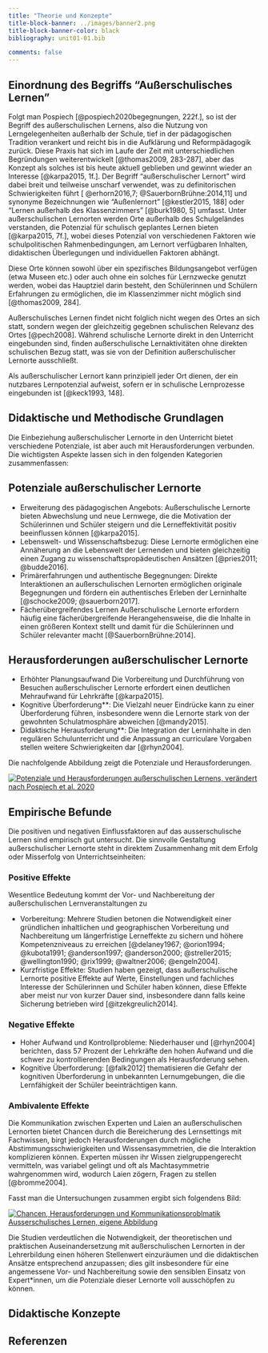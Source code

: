 ```yaml
---
title: "Theorie und Konzepte"
title-block-banner: ../images/banner2.png
title-block-banner-color: black
bibliography: unit01-01.bib

comments: false
---
```


## Einordnung des Begriffs "Außerschulisches Lernen"

Folgt man Pospiech [@pospiech2020begegnungen, 222f.], so ist der Begriff des außerschulischen Lernens, also die Nutzung von Lerngelegenheiten außerhalb der Schule, tief in der pädagogischen Tradition verankert und reicht bis in die Aufklärung und Reformpädagogik zurück. Diese Praxis hat sich im Laufe der Zeit mit unterschiedlichen Begründungen weiterentwickelt [@thomas2009, 283-287], aber das Konzept als solches ist bis heute aktuell geblieben und gewinnt wieder an Interesse [@karpa2015, 1f.]. Der Begriff "außerschulischer Lernort" wird dabei breit und teilweise unscharf verwendet, was zu definitorischen Schwierigkeiten führt [ @erhorn2016,7; @SauerbornBrühne:2014,11] und synonyme Bezeichnungen wie "Außenlernort" [@kestler2015, 188] oder "Lernen außerhalb des Klassenzimmers" [@burk1980, 5] umfasst. Unter außerschulischen Lernorten werden Orte außerhalb des Schulgeländes verstanden, die Potenzial für schulisch geplantes Lernen bieten [@karpa2015, 7f.], wobei dieses Potenzial von verschiedenen Faktoren wie schulpolitischen Rahmenbedingungen, am Lernort verfügbaren Inhalten, didaktischen Überlegungen und individuellen Faktoren abhängt.

Diese Orte können sowohl über ein spezifisches Bildungsangebot verfügen (etwa Museen etc.) oder auch ohne ein solches für Lernzwecke genutzt werden, wobei das Hauptziel darin besteht, den Schülerinnen und Schülern Erfahrungen zu ermöglichen, die im Klassenzimmer nicht möglich sind [@thomas2009, 284].

Außerschulisches Lernen findet nicht folglich nicht wegen des Ortes an sich statt, sondern wegen der gleichzeitig gegebnen schulischen Relevanz des Ortes [@pech2008]. Während schulische Lernorte direkt in den Unterricht eingebunden sind, finden außerschulische Lernaktivitäten ohne direkten schulischen Bezug statt, was sie von der Definition außerschulischer Lernorte ausschließt. 

Als außerschulischer Lernort kann prinzipiell jeder Ort dienen, der ein nutzbares Lernpotenzial aufweist, sofern er in schulische Lernprozesse eingebunden ist [@keck1993, 148].

## Didaktische und Methodische Grundlagen
 
 
 
 Die Einbeziehung außerschulischer Lernorte in den Unterricht bietet verschiedene Potenziale, ist aber auch mit Herausforderungen verbunden. Die wichtigsten Aspekte lassen sich in den folgenden Kategorien zusammenfassen:

## Potenziale außerschulischer Lernorte
- Erweiterung des pädagogischen Angebots: Außerschulische Lernorte bieten Abwechslung und neue Lernwege, die die Motivation der Schülerinnen und Schüler steigern und die Lerneffektivität positiv beeinflussen können [@karpa2015].
- Lebenswelt- und Wissenschaftsbezug: Diese Lernorte ermöglichen eine Annäherung an die Lebenswelt der Lernenden und bieten gleichzeitig einen Zugang zu wissenschaftspropädeutischen Ansätzen [@pries2011; @budde2016].
- Primärerfahrungen und authentische Begegnungen: Direkte Interaktionen an außerschulischen Lernorten ermöglichen originale Begegnungen und fördern ein authentisches Erleben der Lerninhalte [@schocke2009;  @sauerborn2017].
- Fächerübergreifendes Lernen Außerschulische Lernorte erfordern häufig eine fächerübergreifende Herangehensweise, die die Inhalte in einen größeren Kontext stellt und damit für die Schülerinnen und Schüler relevanter macht [@SauerbornBrühne:2014].

## Herausforderungen außerschulischer Lernorte
- Erhöhter Planungsaufwand Die Vorbereitung und Durchführung von Besuchen außerschulischer Lernorte erfordert einen deutlichen Mehraufwand für Lehrkräfte [@karpa2015].
- Kognitive Überforderung**: Die Vielzahl neuer Eindrücke kann zu einer Überforderung führen, insbesondere wenn die Lernorte stark von der gewohnten Schulatmosphäre abweichen [@mandy2015].
- Didaktische Herausforderung**: Die Integration der Lerninhalte in den regulären Schulunterricht und die Anpassung an curriculare Vorgaben stellen weitere Schwierigkeiten dar [@rhyn2004].


Die nachfolgende Abbildung zeigt die Potenziale und Herausforderungen.

[![Potenziale und Herausforderungen außerschulischen Lernens, verändert nach Pospiech et al. 2020](https://mermaid.ink/img/pako:eNplU8Fu2zAM_RXBQ5AUSIElWNDUGAa0STsMy7BhHbqLL7JFx0RkyaCkNl2R39hpwC79k_zYaHtOnM0HWSIfqcdH8TnKrIIojhIzGDwnRgg06GPRbIUY-gJKGMZimEoHw3Hfei8JZarBDQ9wdlWEpaSnhdWW6rhXN5fz2XzWhR4R32Drj6g8z_-HXFtSQEfQxeI1fz2cRgNH9-38ejq97LkdZNaoEzazi8VyNu1hPJDHE8jyzXQymQ9bxK7-8bIbDBJTolGlrGoTWetHo6uw_w3ksiJo5BXE25TeiRWQseTh7Ey0SVBNRpV16PEBxJWrYMPOjkEcI7Mc5VKIXJ5XOriD68Z4LZ0PZi2CUWL_M89NfVDgxF19aTBMnzArvOtiVpCCcY-gfRPzHZ3jc1bI3LsUfoR1B_wKa7RGahAfFBiPfv_ShgBpSD2IO5kVmnNvAH0X9IUbs38hoFwWxFTAdJ7bv2gQnwnrfEAd73uglJWrjyV6IQM_HwbUghnx0XINW98lMrCWfZlaa0-jWiTuQ0-l91CTERu7No3CJPa_UmbYPB6-9MBdy1o9J0P-KI1qzbJM8YFFYBKnV_7bGNAaK4fuvBCi6yt3aFvx--EyVhKbYsoyGNxwCZYLSkw0jkqgUqLiEWuGJIma4UmimLeKqQftE56-HUNZGXv3ZLIo9hRgHIVKSQ9LlGuSZRTnUju2gkJv6VM7ts307v4ATDk8VA?type=png)](https://mermaid.live/edit#pako:eNplU8Fu2zAM_RXBQ5AUSIElWNDUGAa0STsMy7BhHbqLL7JFx0RkyaCkNl2R39hpwC79k_zYaHtOnM0HWSIfqcdH8TnKrIIojhIzGDwnRgg06GPRbIUY-gJKGMZimEoHw3Hfei8JZarBDQ9wdlWEpaSnhdWW6rhXN5fz2XzWhR4R32Drj6g8z_-HXFtSQEfQxeI1fz2cRgNH9-38ejq97LkdZNaoEzazi8VyNu1hPJDHE8jyzXQymQ9bxK7-8bIbDBJTolGlrGoTWetHo6uw_w3ksiJo5BXE25TeiRWQseTh7Ey0SVBNRpV16PEBxJWrYMPOjkEcI7Mc5VKIXJ5XOriD68Z4LZ0PZi2CUWL_M89NfVDgxF19aTBMnzArvOtiVpCCcY-gfRPzHZ3jc1bI3LsUfoR1B_wKa7RGahAfFBiPfv_ShgBpSD2IO5kVmnNvAH0X9IUbs38hoFwWxFTAdJ7bv2gQnwnrfEAd73uglJWrjyV6IQM_HwbUghnx0XINW98lMrCWfZlaa0-jWiTuQ0-l91CTERu7No3CJPa_UmbYPB6-9MBdy1o9J0P-KI1qzbJM8YFFYBKnV_7bGNAaK4fuvBCi6yt3aFvx--EyVhKbYsoyGNxwCZYLSkw0jkqgUqLiEWuGJIma4UmimLeKqQftE56-HUNZGXv3ZLIo9hRgHIVKSQ9LlGuSZRTnUju2gkJv6VM7ts307v4ATDk8VA)


## Empirische Befunde
Die positiven und negativen Einflussfaktoren auf das ausserschulische Lernen sind empirisch gut untersucht. Die sinnvolle Gestaltung außerschulischer Lernorte steht in direktem Zusammenhang mit dem Erfolg oder Misserfolg von Unterrichtseinheiten:

### Positive Effekte 
Wesentlice Bedeutung kommt der Vor- und Nachbereitung der außerschulischen Lernveranstaltungen zu

- Vorbereitung: Mehrere Studien betonen die Notwendigkeit einer gründlichen inhaltlichen und geographischen Vorbereitung und Nachbereitung um längerfristige Lerneffekte zu sichern und höhere Kompetenzniveaus zu erreichen [@delaney1967; @orion1994; @kubota1991; @anderson1997; @anderson2000; @streller2015; @wellington1990; @rix1999; @waltner2006; @engeln2004].
- Kurzfristige Effekte: Studien haben gezeigt, dass außerschulische Lernorte positive Effekte auf Werte, Einstellungen und fachliches Interesse der Schülerinnen und Schüler haben können, diese Effekte aber meist nur von kurzer Dauer sind, insbesondere dann falls keine Sicherung betrieben wird [@itzekgreulich2014].

### Negative Effekte


- Hoher Aufwand und Kontrollprobleme: Niederhauser und [@rhyn2004] berichten, dass 57 Prozent der Lehrkräfte den hohen Aufwand und die schwer zu kontrollierenden Bedingungen als Herausforderung sehen.
- Kognitive Überforderung: [@falk2012] thematisieren die Gefahr der kognitiven Überforderung in unbekannten Lernumgebungen, die die Lernfähigkeit der Schüler beeinträchtigen kann.



### Ambivalente Effekte

Die Kommunikation zwischen Experten und Laien an außerschulischen Lernorten bietet Chancen durch die Bereicherung des Lernsettings mit Fachwissen, birgt jedoch Herausforderungen durch mögliche Abstimmungsschwierigkeiten und Wissensasymmetrien, die die Interaktion komplizieren können. Experten müssen ihr Wissen zielgruppengerecht vermitteln, was variabel gelingt und oft als Machtasymmetrie wahrgenommen wird, wodurch Laien zögern, Fragen zu stellen [@bromme2004].



Fasst man die Untersuchungen zusammen ergibt sich folgendens Bild:

[![Chancen, Herausforderungen und Kommunikationsproblmatik Ausserschulisches Lernen, eigene Abbildung](https://mermaid.ink/img/pako:eNp1VN1q21AMfpWDR0gHYVvDQtPcNWlCx1YYbOtg-ObYlm1RWzY68tKm9G36DL3aXV5sst3E9soMjk-kT3-fdPTghUUE3sIbjR58MgYJZWGaozFjSSGH8cKMA-tgPOlLbyyjDTJw4yNcVSVjbvl-VWQF13Zv1ufz2Xx2MO0Q3-FOOlQcx68hy4Ij4A50tvqgTw-XIUGn3syX0-l5T-0gLCgaZDM7W13Opj2MAAsOIJcfp6en83GLeKw_-vM4GvnkU44U5bZsdVwUcnLyiQQStoIFmd_6ru9KdQm0ReeAlE7zBZiqPIGgogTo7dvWejQyq9RSqJgl6zc9pHQQH__rswQGDFNgdWEicI1PByJIiesD10gBq7DGuRJ2GKNTOzIbG6ZtSkM8bwHl4Jcbv0ipzQSGsHT_nB5AF5UOAAnuUPZPMsC9FE_7pxTMrmLzs40ZpjaWibmyFG2Bbw1I-K5v-JXtHTqyalWnABzblBu-fDrydQVsKxc3U9Hohsy9Uh8DXAROMM9V6EoudGbzrrof2j_W_BCirKbYBGodN8f3sZLWCq-whiW8_0NRZ_u50GBITfOdreKtlndUvlRu3X2egzD28lnXAbc1U-qizgtvGx-drVZPkNYZN0N1rYlI56nHycDeBZZVzf8y8x9Q14BfCFnCVVmC8sagwcDcAOcokmkOHfBw6c1GO4zJrQ7P5KVSY2lXlbY-9hzvn9UhtbNllYOJ2bCtW7erjBPIshrtTbxco1mMdA81u8T3mh3jews9RhDbKhPf03uoUFtJ8e2eQm8hXMHEq8rIClyi1WuYe4vYZk6lEKEUfN3utmbFPf4FSkSfcw?type=png)](https://mermaid.live/edit#pako:eNp1VN1q21AMfpWDR0gHYVvDQtPcNWlCx1YYbOtg-ObYlm1RWzY68tKm9G36DL3aXV5sst3E9soMjk-kT3-fdPTghUUE3sIbjR58MgYJZWGaozFjSSGH8cKMA-tgPOlLbyyjDTJw4yNcVSVjbvl-VWQF13Zv1ufz2Xx2MO0Q3-FOOlQcx68hy4Ij4A50tvqgTw-XIUGn3syX0-l5T-0gLCgaZDM7W13Opj2MAAsOIJcfp6en83GLeKw_-vM4GvnkU44U5bZsdVwUcnLyiQQStoIFmd_6ru9KdQm0ReeAlE7zBZiqPIGgogTo7dvWejQyq9RSqJgl6zc9pHQQH__rswQGDFNgdWEicI1PByJIiesD10gBq7DGuRJ2GKNTOzIbG6ZtSkM8bwHl4Jcbv0ipzQSGsHT_nB5AF5UOAAnuUPZPMsC9FE_7pxTMrmLzs40ZpjaWibmyFG2Bbw1I-K5v-JXtHTqyalWnABzblBu-fDrydQVsKxc3U9Hohsy9Uh8DXAROMM9V6EoudGbzrrof2j_W_BCirKbYBGodN8f3sZLWCq-whiW8_0NRZ_u50GBITfOdreKtlndUvlRu3X2egzD28lnXAbc1U-qizgtvGx-drVZPkNYZN0N1rYlI56nHycDeBZZVzf8y8x9Q14BfCFnCVVmC8sagwcDcAOcokmkOHfBw6c1GO4zJrQ7P5KVSY2lXlbY-9hzvn9UhtbNllYOJ2bCtW7erjBPIshrtTbxco1mMdA81u8T3mh3jews9RhDbKhPf03uoUFtJ8e2eQm8hXMHEq8rIClyi1WuYe4vYZk6lEKEUfN3utmbFPf4FSkSfcw)

Die Studien verdeutlichen die Notwendigkeit, der theoretischen und praktischen Auseinandersetzung mit außerschulischen Lernorten in der Lehrerbildung einen höheren Stellenwert einzuräumen und die didaktischen Ansätze entsprechend anzupassen; dies gilt insbesondere für eine angemessene Vor- und Nachbereitung sowie den sensiblen Einsatz von Expert*innen, um die Potenziale dieser Lernorte voll ausschöpfen zu können.

## Didaktische Konzepte

## Referenzen

